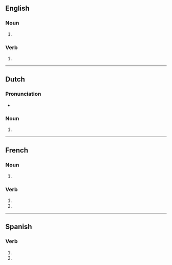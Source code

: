 {{also|guillotinés}}
==English==

===Noun===
{{head|en|noun form}}

# {{plural of|guillotine|lang=en}}

===Verb===
{{head|en|verb form}}

# {{en-third-person singular of|guillotine}}

----

==Dutch==

===Pronunciation===
* {{audio|Nl-guillotines.ogg|Audio|lang=nl}}

===Noun===
{{head|nl|noun plural form}}

# {{nl-noun form of|pl|guillotine}}

----

==French==

===Noun===
{{head|fr|noun plural form|g=f}}

# {{plural of|guillotine|lang=fr}}

===Verb===
{{head|fr|verb form}}

# {{inflection of|guillotiner||2|s|pres|indc|lang=fr}}
# {{inflection of|guillotiner||2|s|pres|subj|lang=fr}}

----

==Spanish==

===Verb===
{{head|es|verb form}}

# {{es-verb form of|ending=ar|mood=imperative|sense=negative|pers=2|formal=no|number=singular|guillotinar}}
# {{es-verb form of|ending=ar|mood=subjunctive|tense=present|pers=2|formal=no|number=singular|guillotinar}}